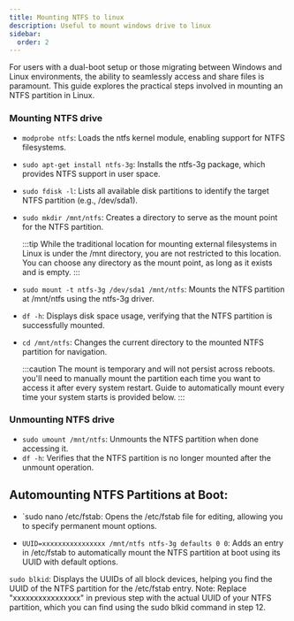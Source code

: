 ```yaml
---
title: Mounting NTFS to linux
description: Useful to mount windows drive to linux
sidebar:
  order: 2
---
```


For users with a dual-boot setup or those migrating between Windows and Linux environments, the ability to seamlessly
access and share files is paramount. This guide explores the practical steps involved in mounting an NTFS partition
in Linux.


### Mounting NTFS drive

- `modprobe ntfs`: Loads the ntfs kernel module, enabling support for NTFS filesystems.
- `sudo apt-get install ntfs-3g`: Installs the ntfs-3g package, which provides NTFS support in user space.
- `sudo fdisk -l`: Lists all available disk partitions to identify the target NTFS partition (e.g., /dev/sda1).
- `sudo mkdir /mnt/ntfs`: Creates a directory to serve as the mount point for the NTFS partition.

  :::tip
  While the traditional location for mounting external filesystems in Linux is under the /mnt directory, you are not
  restricted to this location. You can choose any directory as the mount point, as long as it exists and is empty.
  :::

- `sudo mount -t ntfs-3g /dev/sda1 /mnt/ntfs`: Mounts the NTFS partition at /mnt/ntfs using the ntfs-3g driver.
- `df -h`: Displays disk space usage, verifying that the NTFS partition is successfully mounted.
- `cd /mnt/ntfs`: Changes the current directory to the mounted NTFS partition for navigation.

  :::caution
  The mount is temporary and will not persist across reboots. you'll need to manually mount the partition each time you want to access it after every system restart. Guide to automatically mount every time your system starts is provided below.
  :::

### Unmounting NTFS drive

- `sudo umount /mnt/ntfs`: Unmounts the NTFS partition when done accessing it.
- `df -h`: Verifies that the NTFS partition is no longer mounted after the unmount operation.



## Automounting NTFS Partitions at Boot:

- `sudo nano /etc/fstab: Opens the /etc/fstab file for editing, allowing you to specify permanent mount options.

- `UUID=xxxxxxxxxxxxxxxx /mnt/ntfs ntfs-3g defaults 0 0`: Adds an entry in /etc/fstab to automatically mount the NTFS partition at boot using its UUID with default options.

`sudo blkid`: Displays the UUIDs of all block devices, helping you find the UUID of the NTFS partition for the /etc/fstab entry.
Note: Replace "xxxxxxxxxxxxxxxx" in previous step with the actual UUID of your NTFS partition, which you can find using the sudo blkid command in step 12.
